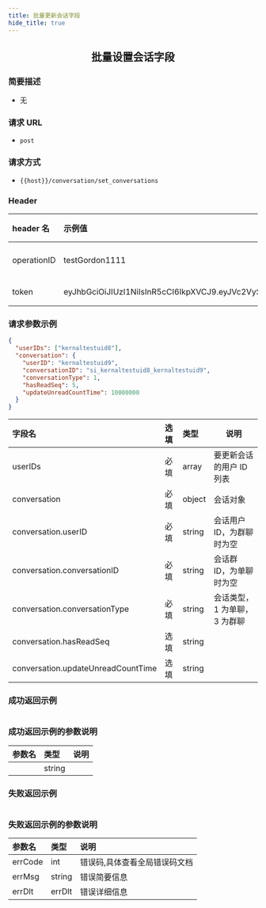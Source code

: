 ```yaml
---
title: 批量更新会话字段
hide_title: true
---
```


<center>

## 批量设置会话字段

</center>

### 简要描述

- 无

### 请求 URL

- `post`

### 请求方式

- `{{host}}/conversation/set_conversations`

### Header

| header 名   | 示例值                                                                                                                                                                                                      | 选填 | 类型   | 说明                         |
| :---------- | :---------------------------------------------------------------------------------------------------------------------------------------------------------------------------------------------------------- | :--- | ------ | ---------------------------- |
| operationID | testGordon1111                                                                                                                                                                                              | 必填 | string | operationID 用于全局链路追踪 |
| token       | eyJhbGciOiJIUzI1NiIsInR5cCI6IkpXVCJ9.eyJVc2VySUQiOiJvcGVuSU0xMjM0NTYiLCJQbGF0Zm9ybUlEIjoxLCJleHAiOjE2OTU4MjE4MDUsIm5iZiI6MTY4ODA0NTUwNSwiaWF0IjoxNjg4MDQ1ODA1fQ.cY4ecn4qNO59uOkjLiJXSVg57INKOeeXxsNA2ABVFeg | 必填 | string | 管理员或者用户 token         |

### 请求参数示例

```json
{
  "userIDs": ["kernaltestuid8"],
  "conversation": {
    "userID": "kernaltestuid9",
    "conversationID": "si_kernaltestuid8_kernaltestuid9",
    "conversationType": 1,
    "hasReadSeq": 5,
    "updateUnreadCountTime": 10000000
  }
}
```

| 字段名                             | 选填 | 类型   | 说明                         |
| :--------------------------------- | :--- | :----- | ---------------------------- |
| userIDs                            | 必填 | array  | 要更新会话的用户 ID 列表     |
| conversation                       | 必填 | object | 会话对象                     |
| conversation.userID                | 必填 | string | 会话用户 ID，为群聊时为空    |
| conversation.conversationID        | 必填 | string | 会话群 ID，为单聊时为空      |
| conversation.conversationType      | 必填 | string | 会话类型，1 为单聊，3 为群聊 |
| conversation.hasReadSeq            | 选填 | string |                              |
| conversation.updateUnreadCountTime | 选填 | string |                              |

### 成功返回示例

```json

```

### 成功返回示例的参数说明

| 参数名 | 类型   | 说明 |
| :----- | :----- | :--- |
|        | string |      |

### 失败返回示例

```json

```

### 失败返回示例的参数说明

| 参数名  | 类型   | 说明                          |
| :------ | :----- | :---------------------------- |
| errCode | int    | 错误码,具体查看全局错误码文档 |
| errMsg  | string | 错误简要信息                  |
| errDlt  | errDlt | 错误详细信息                  |
